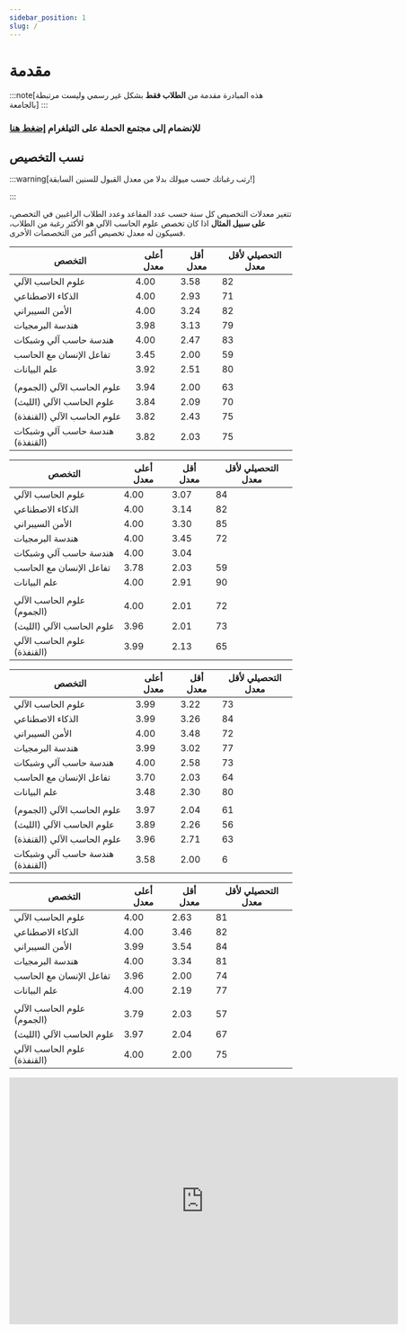 ```yaml
---
sidebar_position: 1
slug: /
---
```



# مقدمة

:::note[هذه المبادرة مقدمة من **الطلاب فقط** بشكل غير رسمي وليست مرتبطة بالجامعة] 
:::

### للإنضمام إلى مجتمع الحملة على التيلغرام [إضغط هنا](https://t.me/+5M8kuV7aAsRlNDU0)


## نسب التخصيص

:::warning[رتب رغباتك حسب ميولك بدلا من معدل القبول للسنين السابقة!]

:::

تتغير معدلات التخصيص كل سنة حسب عدد المقاعد وعدد الطلاب الراغبين في التخصص، **على سبيل المثال** اذا كان تخصص علوم الحاسب الآلي هو الأكثر رغبة من الطلاب، فسيكون له معدل تخصيص أكبر من التخصصات الأخرى.


<Tabs queryString="batch">
  <TabItem value="طلاب 1445" label="طلاب 1445" default>
  
  | التخصص                               | أعلى معدل | أقل معدل | التحصيلي لأقل معدل |
  |--------------------------------------|-----------|----------|---------------------|
  | علوم الحاسب الآلي             | 4.00      | 3.58     | 82                  |
  | الذكاء الاصطناعي              | 4.00      | 2.93     | 71                  |
  | الأمن السيبراني               | 4.00      | 3.24     | 82                  |
  | هندسة البرمجيات               | 3.98      | 3.13     | 79                  |
  | هندسة حاسب آلي وشبكات         | 4.00      | 2.47     | 83                  |
  | تفاعل الإنسان مع الحاسب       | 3.45      | 2.00     | 59                  |
  | علم البيانات                  | 3.92      | 2.51     | 80                  |
  | | | | |
  | علوم الحاسب الآلي (الجموم)          | 3.94      | 2.00     | 63                  |
  | علوم الحاسب الآلي (الليث)           | 3.84      | 2.09     | 70                  |
  | علوم الحاسب الآلي (القنفذة)         | 3.82      | 2.43     | 75                  |
  | هندسة حاسب آلي وشبكات (القنفذة)         | 3.82      | 2.03     | 75                  |
  
  </TabItem>

  <TabItem value="طالبات 1445" label="طالبات 1445">
  
  | التخصص                               | أعلى معدل | أقل معدل | التحصيلي لأقل معدل |
  |--------------------------------------|-----------|----------|---------------------|
  | علوم الحاسب الآلي             | 4.00      | 3.07     | 84                  |
  | الذكاء الاصطناعي              | 4.00      | 3.14     | 82                  |
  | الأمن السيبراني               | 4.00      | 3.30     | 85                  |
  | هندسة البرمجيات               | 4.00      | 3.45     | 72                  |
  | هندسة حاسب آلي وشبكات         | 4.00      | 3.04     |                   |
  | تفاعل الإنسان مع الحاسب       | 3.78      | 2.03     | 59                  |
  | علم البيانات                  | 4.00      | 2.91     | 90                  |
  | | | | |
  | علوم الحاسب الآلي (الجموم)          | 4.00      | 2.01     | 72                  |
  | علوم الحاسب الآلي (الليث)           | 3.96      | 2.01     | 73                  |
  | علوم الحاسب الآلي (القنفذة)         | 3.99      | 2.13     | 65                  |
  
  </TabItem>

  <TabItem value="طلاب 1444" label="طلاب 1444">
  
  | التخصص                              | أعلى معدل | أقل معدل | التحصيلي لأقل معدل |
  |-------------------------------------|-----------|----------|---------------------|
  | علوم الحاسب الآلي            | 3.99      | 3.22     | 73                  |
  | الذكاء الاصطناعي             | 3.99      | 3.26     | 84                  |
  | الأمن السيبراني              | 4.00      | 3.48     | 72                  |
  | هندسة البرمجيات              | 3.99      | 3.02     | 77                  |
  | هندسة حاسب آلي وشبكات        | 4.00      | 2.58     | 73                  |
  | تفاعل الإنسان مع الحاسب      | 3.70      | 2.03     | 64                  |
  | علم البيانات                 | 3.48      | 2.30     | 80                  |
  | | | | |
  | علوم الحاسب الآلي (الجموم)         | 3.97      | 2.04     | 61                  |
  | علوم الحاسب الآلي (الليث)          | 3.89      | 2.26     | 56                  |
  | علوم الحاسب الآلي (القنفذة)        | 3.96      | 2.71     | 63                  |
  | هندسة حاسب آلي وشبكات (القنفذة)    | 3.58      | 2.00     | 6                   |
  
  </TabItem>

  <TabItem value="طالبات 1444" label="طالبات 1444">
  
  | التخصص                              | أعلى معدل | أقل معدل | التحصيلي لأقل معدل |
  |-------------------------------------|-----------|----------|---------------------|
  | علوم الحاسب الآلي            | 4.00      | 2.63     | 81                  |
  | الذكاء الاصطناعي             | 4.00      | 3.46     | 82                  |
  | الأمن السيبراني              | 3.99      | 3.54     | 84                  |
  | هندسة البرمجيات              | 4.00      | 3.34     | 81                  |
  | تفاعل الإنسان مع الحاسب      | 3.96      | 2.00     | 74                  |
  | علم البيانات                 | 4.00      | 2.19     | 77                  |
  | | | | |
  | علوم الحاسب الآلي (الجموم)         | 3.79      | 2.03     | 57                  |
  | علوم الحاسب الآلي (الليث)          | 3.97      | 2.04     | 67                  |
  | علوم الحاسب الآلي (القنفذة)        | 4.00      | 2.00     | 75               |
  
  </TabItem>
</Tabs>

<iframe 
  height="439" 
  width="692"
  seamless 
  frameborder="0"
  scrolling="yes" 
  src="https://docs.google.com/spreadsheets/d/e/2PACX-1vS8YhztvzJEQGCoZW-ey3pIuqGQENJGJP_wHrl-WDPPFzM-gMJ2CN4wk64bORvlSAQawbmYeWk-zw5w/pubchart?oid=1506513025&amp;format=interactive">
</iframe>

